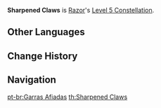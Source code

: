 {{Constellation Infobox
|image       = Constellation Sharpened Claws.png
|description = Increases the Level of [[Claw and Thunder]] by 3.<br />Maximum upgrade level is 15.
|level       = 5
|character   = Razor
|utility1    = Talent Level Increase
|utility2    = Elemental Skill Level Increase
}}
'''Sharpened Claws''' is [[Razor]]'s [[Level 5 Constellation]].

==Other Languages==
{{Other Languages
|en      = Sharpened Claws
|zhs     = 利爪
|zhs_rm  = Lì zhuǎ
|zht     = 利爪
|zht_rm  = Lì zhuǎ
|zh_tl   = Sharp Claws
|ja      = 鋭い爪
|ja_rm   = Surudoi Tsume
|ja_tl   = Sharpened Claws
|ko      = 날카로운 발톱
|ko_rm   = Nalkaroun Baltop
|ko_tl   = Sharpened Claws
|es      = Garras afiladas
|es_tl   = Sharpened Claws
|fr      = Griffes tranchantes
|fr_tl   = Sharp Claws
|ru      = Заточенные когти
|ru_tl   = 
|th      = Sharpened Claws
|vi      = Móng Vuốt
|vi_tl   = Claws
|de      = Scharfe Klauen
|de_tl   = Sharp Claws
|id      = Sharpened Claws
|pt      = Garras Afiadas
|pt_tl   = Sharpened Claws
}}

==Change History==
{{Change History|1.0}}

==Navigation==
{{Talent Navbox|Razor}}
[[pt-br:Garras Afiadas]]
[[th:Sharpened Claws]]